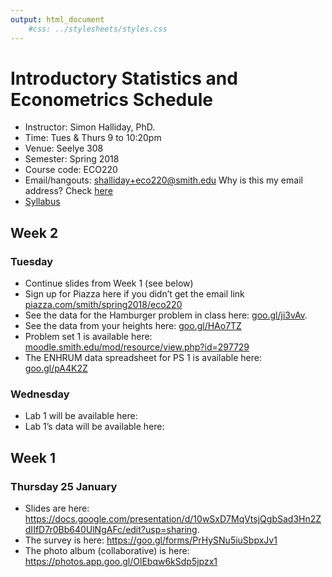 ```yaml
---
output: html_document
    #css: ../stylesheets/styles.css
---
```


# Introductory Statistics and Econometrics Schedule

- Instructor: Simon Halliday, PhD. 
- Time: Tues & Thurs 9 to 10:20pm
- Venue: Seelye 308
- Semester: Spring 2018
- Course code: ECO220
- Email/hangouts: [shalliday+eco220@smith.edu](shalliday+eco220@smith.edu) Why is this my email address? Check [here](https://support.google.com/mail/answer/12096?hl=en)
- [Syllabus](syllabus.html)

## Week 2 
### Tuesday 
- Continue slides from Week 1 (see below)
- Sign up for Piazza here if you didn't get the email link [piazza.com/smith/spring2018/eco220](piazza.com/smith/spring2018/eco220)
- See the data for the Hamburger problem in class here: [goo.gl/ji3vAv](https://goo.gl/ji3vAv). 
- See the data from your heights here: [goo.gl/HAo7TZ](https://goo.gl/HAo7TZ)
- Problem set 1 is available here: [moodle.smith.edu/mod/resource/view.php?id=297729](https://moodle.smith.edu/mod/resource/view.php?id=297729)
- The ENHRUM data spreadsheet for PS 1 is available here: [goo.gl/pA4K2Z](https://goo.gl/pA4K2Z)

### Wednesday 
- Lab 1 will be available here: 
- Lab 1's data will be available here: 

## Week 1
### Thursday 25 January

- Slides are here: [https://docs.google.com/presentation/d/10wSxD7MqVtsjQgbSad3Hn2ZdIIfD7r0Bb640UlNgAFc/edit?usp=sharing](https://docs.google.com/presentation/d/10wSxD7MqVtsjQgbSad3Hn2ZdIIfD7r0Bb640UlNgAFc/edit?usp=sharing). 
- The survey is here: [https://goo.gl/forms/PrHySNu5iuSbpxJv1](https://goo.gl/forms/PrHySNu5iuSbpxJv1)
- The photo album (collaborative) is here: [https://photos.app.goo.gl/OlEbqw6kSdp5jpzx1](https://photos.app.goo.gl/OlEbqw6kSdp5jpzx1)

